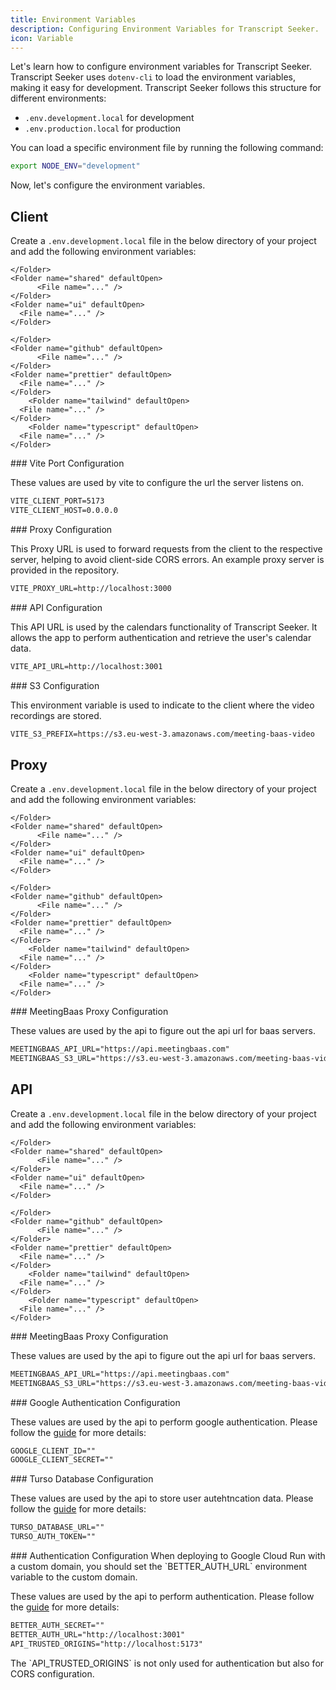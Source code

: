 ```yaml
---
title: Environment Variables
description: Configuring Environment Variables for Transcript Seeker.
icon: Variable
---
```



Let's learn how to configure environment variables for Transcript Seeker.
Transcript Seeker uses `dotenv-cli` to load the environment variables, making it easy for development.
Transcript Seeker follows this structure for different environments:

- `.env.development.local` for development
- `.env.production.local` for production

You can load a specific environment file by running the following command:

```bash title="Terminal"
export NODE_ENV="development"
```

Now, let's configure the environment variables.

## Client

Create a `.env.development.local` file in the below directory of your project and add the following environment variables:

<Files>
  <Folder name="apps">
    <Folder name="api" defaultOpen>
        <File name="..." />
      <File name=".env.development.local" />
    </Folder>
    <Folder name="proxy" defaultOpen>
        <File name="..." />
      <File name=".env.development.local" />
    </Folder>
    <Folder name="web">
      <File name="..." />
    </Folder>
  </Folder>
  <Folder name="packages">
    <Folder name="db" defaultOpen>
          <File name="..." />

    </Folder>
    <Folder name="shared" defaultOpen>
          <File name="..." />
    </Folder>
    <Folder name="ui" defaultOpen>
      <File name="..." />
    </Folder>

  </Folder>
  <Folder name="tooling">
    <Folder name="eslint" defaultOpen>
          <File name="..." />

    </Folder>
    <Folder name="github" defaultOpen>
          <File name="..." />
    </Folder>
    <Folder name="prettier" defaultOpen>
      <File name="..." />
    </Folder>
        <Folder name="tailwind" defaultOpen>
      <File name="..." />
    </Folder>
        <Folder name="typescript" defaultOpen>
      <File name="..." />
    </Folder>

  </Folder>
  <File name=".env.development.local" className="bg-fd-accent" />
  <File name="package.json" />
</Files>

<Steps>
<Step>
### Vite Port Configuration

These values are used by vite to configure the url the server listens on.

```txt title=".env.development.local"
VITE_CLIENT_PORT=5173
VITE_CLIENT_HOST=0.0.0.0
```

</Step>

<Step>
### Proxy Configuration

This Proxy URL is used to forward requests from the client to the respective server, helping to avoid client-side CORS errors. An example proxy server is provided in the repository.

```txt title=".env.development.local"
VITE_PROXY_URL=http://localhost:3000
```

</Step>

<Step>
### API Configuration

This API URL is used by the calendars functionality of Transcript Seeker. It allows the app to perform authentication and retrieve the user's calendar data.

```txt title=".env.development.local"
VITE_API_URL=http://localhost:3001
```

</Step>

<Step>
### S3 Configuration

This environment variable is used to indicate to the client where the video recordings are stored.

```txt title=".env.development.local"
VITE_S3_PREFIX=https://s3.eu-west-3.amazonaws.com/meeting-baas-video
```

</Step>
</Steps>

## Proxy

Create a `.env.development.local` file in the below directory of your project and add the following environment variables:

<Files>
  <Folder name="apps" defaultOpen>
    <Folder name="api" >
        <File name="..." />
      <File name=".env.development.local" />
    </Folder>
    <Folder name="proxy" defaultOpen>
        <File name="..." />
      <File name=".env.development.local"   className="bg-fd-accent"  />
    </Folder>
    <Folder name="web">
      <File name="..." />
    </Folder>
  </Folder>
  <Folder name="packages">
    <Folder name="db" defaultOpen>
          <File name="..." />

    </Folder>
    <Folder name="shared" defaultOpen>
          <File name="..." />
    </Folder>
    <Folder name="ui" defaultOpen>
      <File name="..." />
    </Folder>

  </Folder>
  <Folder name="tooling">
    <Folder name="eslint" defaultOpen>
          <File name="..." />

    </Folder>
    <Folder name="github" defaultOpen>
          <File name="..." />
    </Folder>
    <Folder name="prettier" defaultOpen>
      <File name="..." />
    </Folder>
        <Folder name="tailwind" defaultOpen>
      <File name="..." />
    </Folder>
        <Folder name="typescript" defaultOpen>
      <File name="..." />
    </Folder>

  </Folder>
  <File name=".env.development.local" />
  <File name="package.json" />
</Files>

<Steps>
<Step>
### MeetingBaas Proxy Configuration

These values are used by the api to figure out the api url for baas servers.

```txt title=".env.development.local"
MEETINGBAAS_API_URL="https://api.meetingbaas.com"
MEETINGBAAS_S3_URL="https://s3.eu-west-3.amazonaws.com/meeting-baas-video"
```

</Step>
</Steps>

## API

Create a `.env.development.local` file in the below directory of your project and add the following environment variables:

<Files>
  <Folder name="apps" defaultOpen>
    <Folder name="api" defaultOpen>
        <File name="..." />
      <File name=".env.development.local"  className="bg-fd-accent" />
    </Folder>
    <Folder name="proxy">
        <File name="..." />
      <File name=".env.development.local" />
    </Folder>
    <Folder name="web">
      <File name="..." />
    </Folder>
  </Folder>
  <Folder name="packages">
    <Folder name="db" defaultOpen>
          <File name="..." />

    </Folder>
    <Folder name="shared" defaultOpen>
          <File name="..." />
    </Folder>
    <Folder name="ui" defaultOpen>
      <File name="..." />
    </Folder>

  </Folder>
  <Folder name="tooling">
    <Folder name="eslint" defaultOpen>
          <File name="..." />

    </Folder>
    <Folder name="github" defaultOpen>
          <File name="..." />
    </Folder>
    <Folder name="prettier" defaultOpen>
      <File name="..." />
    </Folder>
        <Folder name="tailwind" defaultOpen>
      <File name="..." />
    </Folder>
        <Folder name="typescript" defaultOpen>
      <File name="..." />
    </Folder>

  </Folder>
  <File name=".env.development.local" />
  <File name="package.json" />
</Files>

<Steps>
<Step>
### MeetingBaas Proxy Configuration

These values are used by the api to figure out the api url for baas servers.

```txt title=".env.development.local"
MEETINGBAAS_API_URL="https://api.meetingbaas.com"
MEETINGBAAS_S3_URL="https://s3.eu-west-3.amazonaws.com/meeting-baas-video"
```

</Step>

<Step>
### Google Authentication Configuration

These values are used by the api to perform google authentication. Please follow the [guide](/docs/concepts/api/authentication) for more details:

```txt title=".env.development.local"
GOOGLE_CLIENT_ID=""
GOOGLE_CLIENT_SECRET=""
```

</Step>

<Step>
### Turso Database Configuration

These values are used by the api to store user autehtncation data. Please follow the [guide](/docs/concepts/api/database) for more details:

```txt title=".env.development.local"
TURSO_DATABASE_URL=""
TURSO_AUTH_TOKEN=""
```

</Step>

<Step>
### Authentication Configuration

<Callout>
  When deploying to Google Cloud Run with a custom domain, you should set the
  `BETTER_AUTH_URL` environment variable to the custom domain.
</Callout>

These values are used by the api to perform authentication. Please follow the [guide](/docs/concepts/api/authentication) for more details:

```txt title=".env.development.local"
BETTER_AUTH_SECRET=""
BETTER_AUTH_URL="http://localhost:3001"
API_TRUSTED_ORIGINS="http://localhost:5173"
```

<Callout>
  The `API_TRUSTED_ORIGINS` is not only used for authentication but also
  for CORS configuration.
</Callout>

</Step>

</Steps>
